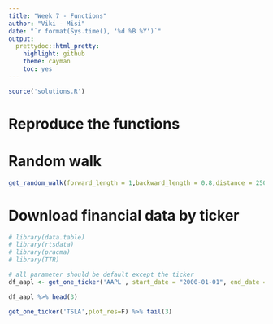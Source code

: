 ```yaml
---
title: "Week 7 - Functions"
author: "Viki - Misi"
date: "`r format(Sys.time(), '%d %B %Y')`"
output:
  prettydoc::html_pretty:
    highlight: github
    theme: cayman
    toc: yes
---
```


```r
source('solutions.R')
```

# Reproduce the functions

# Random walk
```r
get_random_walk(forward_length = 1,backward_length = 0.8,distance = 250)


```


# Download financial data by ticker
```r
# library(data.table)
# library(rtsdata)
# library(pracma)
# library(TTR)

# all parameter should be default except the ticker
df_aapl <- get_one_ticker('AAPL', start_date = "2000-01-01", end_date = Sys.Date(), mas = c(50, 100, 200), calcutate_mas = T, calculate_rsi=T,  plot_res=T)

df_aapl %>% head(3)

```
```r
get_one_ticker('TSLA',plot_res=F) %>% tail(3)
```

